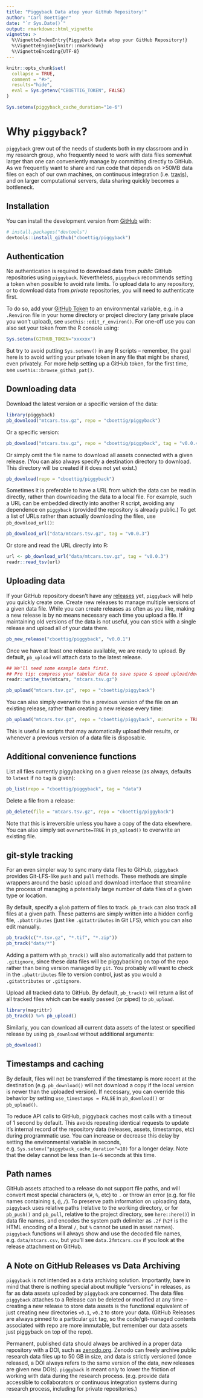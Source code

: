 ```yaml
---
title: "Piggyback Data atop your GitHub Repository!"
author: "Carl Boettiger"
date: "`r Sys.Date()`"
output: rmarkdown::html_vignette
vignette: >
  %\VignetteIndexEntry{Piggyback Data atop your GitHub Repository!}
  %\VignetteEngine{knitr::rmarkdown}
  %\VignetteEncoding{UTF-8}
---
```


```r
knitr::opts_chunk$set(
  collapse = TRUE,
  comment = "#>",
  results="hide",
  eval = Sys.getenv("CBOETTIG_TOKEN", FALSE)
)

Sys.setenv(piggyback_cache_duration="1e-6")

```


# Why `piggyback`?

`piggyback` grew out of the needs of students both in my classroom and in my research group, who frequently need to work with data files somewhat larger than one can conveniently manage by committing directly to GitHub.  As we frequently want to share and run code that depends on >50MB data files on each of our own machines, on continuous integration (i.e. [travis](https://travis.org)), and on larger computational servers, data sharing quickly becomes a bottleneck. 

## Installation

You can install the development version from [GitHub](https://github.com/) with:

``` r
# install.packages("devtools")
devtools::install_github("cboettig/piggyback")
```

## Authentication

No authentication is required to download data from *public* GitHub repositories using `piggyback`. Nevertheless, `piggyback` recommends setting a token when possible to avoid rate limits. To upload data to any repository, or to download data from *private* repositories, you will need to authenticate first. 

To do so, add your [GitHub Token](https://github.com/settings/tokens/new?scopes=repo,gist&description=R:GITHUB_PAT) to an environmental variable, e.g. in a `.Renviron` file in your home directory or project directory (any private place you won't upload), see `usethis::edit_r_environ()`.  For one-off use you can also set your token from the R console using:

```r
Sys.setenv(GITHUB_TOKEN="xxxxxx")
```

But try to avoid putting `Sys.setenv()` in  any R scripts -- remember, the goal here is to avoid writing your private token in any file that might be shared, even privately.   For more help setting up a GitHub token, for the first time, see `usethis::browse_github_pat()`.


## Downloading data

Download the latest version or a specific version of the data:

```r
library(piggyback)
pb_download("mtcars.tsv.gz", repo = "cboettig/piggyback")
```

Or a specific version:

```r
pb_download("mtcars.tsv.gz", repo = "cboettig/piggyback", tag = "v0.0.4")
```

Or simply omit the file name to download all assets connected with a given release.  (You can also always specify a destination directory to download. This directory will be created if it does not yet exist.)

```r
pb_download(repo = "cboettig/piggyback")
```  


Sometimes it is preferable to have a URL from which the data can be read in directly, rather than downloading the data to a local file.  For example, such a URL can be embedded directly into another R script, avoiding any dependence on `piggyback` (provided the repository is already public.)  To get a list of URLs rather than actually downloading the files, use `pb_download_url()`:

```r
pb_download_url("data/mtcars.tsv.gz", tag = "v0.0.3") 
```

Or store and read the URL directly into R:

```r
url <- pb_download_url("data/mtcars.tsv.gz", tag = "v0.0.3")
readr::read_tsv(url)
```


## Uploading data

If your GitHub repository doesn't have any [releases](https://help.github.com/articles/creating-releases/) yet, `piggyback` will help you quickly create one.  Create new releases to manage multiple versions of a given data file. While you can create releases as often as you like, making a new release is by no means necessary each time you upload a file.  If maintaining old versions of the data is not useful, you can stick with a single release and upload all of your data there.  

```r
pb_new_release("cboettig/piggyback", "v0.0.1")
```

Once we have at least one release available, we are ready to upload.  By default, `pb_upload` will attach data to the latest release.  

```r
## We'll need some example data first.
## Pro tip: compress your tabular data to save space & speed upload/downloads
readr::write_tsv(mtcars, "mtcars.tsv.gz")

pb_upload("mtcars.tsv.gz", repo = "cboettig/piggyback")
```

You can also simply overwrite the a previous version of the file on an existing release, rather than creating a new release every time:

```r
pb_upload("mtcars.tsv.gz", repo = "cboettig/piggyback", overwrite = TRUE)
```

This is useful in scripts that may automatically upload their results, or whenever a previous version of a data file is disposable.  

## Additional convenience functions

List all files currently piggybacking on a given release (as always, defaults to `latest` if no `tag` is given):


```r
pb_list(repo = "cboettig/piggyback", tag = "data")
```

Delete a file from a release:

```r
pb_delete(file = "mtcars.tsv.gz", repo = "cboettig/piggyback")
```

Note that this is irreversible unless you have a copy of the data elsewhere.  You can also simply set `overwrite=TRUE` in `pb_upload()` to overwrite an existing file.  

## git-style tracking

For an even simpler way to sync many data files to GitHub, `piggyback` provides Git-LFS-like `push` and `pull` methods.  These methods are simple wrappers around the basic upload and download interface that streamline the process of managing a potentially large number of data files of a given type or location.  

By default, specify a `glob` pattern of files to track.  `pb_track` can also track all files at a given path.  These patterns are simply written into a hidden config file, `.pbattributes` (just like `.gitattributes` in Git LFS), which you can also edit manually.  

```r
pb_track(c("*.tsv.gz", "*.tif", "*.zip"))
pb_track("data/*")
```

Adding a pattern with `pb_track()` will also automatically add that pattern to `.gitignore`, since these data files will be piggybacking on top of the repo rather than being version managed by `git`.  You probably will want to check in the `.pbattributes` file to version control, just as you would a `.gitattributes` or `.gitignore`. 


Upload all tracked data to GitHub.  By default, `pb_track()` will return a list of all tracked files which can be easily passed (or piped) to `pb_upload`.

```r
library(magrittr)
pb_track() %>% pb_upload()
```

Similarly, you can download all current data assets of the latest or specified release by using `pb_download` without additional arguments: 

```r
pb_download()
```


## Timestamps and caching

By default, files will not be transferred if the timestamp is more recent at the destination (e.g. `pb_download()` will not download a copy if the local version is newer than the uploaded version).  If necessary, you can override this behavior by setting `use_timestamps = FALSE` in `pb_download()` or `pb_upload()`.  

To reduce API calls to GitHub, piggyback caches most calls with a timeout of 1 second by default.  This avoids repeating identical requests to update it's internal record of the repository data (releases, assets, timestamps, etc) during programmatic use.  You can increase or decrease this delay by setting the environmental variable in seconds, e.g. `Sys.setenv("piggyback_cache_duration"=10)` for a longer delay.  Note that the delay cannot be less than `1e-6` seconds at this time.


## Path names

GitHub assets attached to a release do not support file paths, and will convert most special characters (`#`, `%`, etc) to `.` or throw an error (e.g. for file names containing `$`, `@`, `/`).  To preserve path information on uploading data, `piggyback` uses relative paths (relative to the working directory, or for `pb_push()` and `pb_pull`, relative to the project directory, see `here::here()`) in data file names, and encodes the system path delimiter as `.2f` (`%2f` is the HTML encoding of a literal `/`, but `%` cannot be used in asset names).  `piggyback` functions will always show and use the decoded file names, e.g. `data/mtcars.csv`, but you'll see `data.2fmtcars.csv` if you look at the release attachment on GitHub.


## A Note on GitHub Releases vs Data Archiving

`piggyback` is not intended as a data archiving solution.  Importantly, bare in mind that there is nothing special about multiple "versions" in releases, as far as data assets uploaded by `piggyback` are concerned.  The data files `piggyback` attaches to a Release can be deleted or modified at any time -- creating a new release to store data assets is the functional equivalent of just creating new directories `v0.1`, `v0.2` to store your data.  (GitHub Releases are always pinned to a particular `git` tag, so the code/git-managed contents associated with repo are more immutable, but remember our data assets just piggyback on top of the repo).  

Permanent, published data should always be archived in a proper data repository with a DOI, such as [zenodo.org](https://zenodo.org). Zenodo can freely archive public research data files up to 50 GB in size, and data is strictly versioned (once released, a DOI always refers to the same version of the data, new releases are given new DOIs). `piggyback` is meant only to lower the friction of working with data during the research process.  (e.g. provide data accessible to collaborators or continuous integration systems during research process, including for private repositories.)










